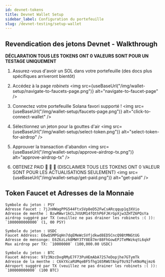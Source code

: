 ```yaml
---
id: devnet-tokens
title: Devnet Wallet Setup
sidebar_label: Configuration du portefeuille
slug: /devnet-testing/setup-wallet
---
```



## Revendication des jetons Devnet - Walkthrough
**DÉCLARATION TOUS LES TOKENS ONT 0 VALEURS SONT POUR UN TESTAGE UNIQUEMENT**

1. Assurez-vous d'avoir un SOL dans votre portefeuille (des docs plus spécifiques arriveront bientôt)

2. Accédez à la page _robinets_ <img src={useBaseUrl("/img/wallet-setup/navigate-to-faucets-page.png")} alt="navigate-to-faucet-page" />

3. Connectez votre portefeuille Solana favori supporté ! <img src={useBaseUrl("/img/wallet-setup/faucets-page.png")} alt="click-to-connect-wallet" />

4. Sélectionnez un jeton pour la gouttes d'air <img src={useBaseUrl("/img/wallet-setup/select-token.png")} alt="select-token-for-airdrop" />

5. Approuver la transaction d'abandon <img src={useBaseUrl("/img/wallet-setup/approve-airdrop-tx.png")} alt="approve-airdrop-tx" />

6. OBTENEZ PAID 🤑 🤑 🤑 (DISCLAIMER TOUS LES TOKENS ONT 0 VALEUR SONT POUR LES ACTUALISATIONS SEULEMENT) <img src={useBaseUrl("/img/wallet-setup/get-paid.png")} alt="get-paid" />

## Token Faucet et Adresses de la Monnaie

```
Symbole du jeton : PSY
Adresse Faucet : 7jJnHWagPPG544FtxSVp8eD52FwCsARcqqup1q3XVio
Adresse de menthe : BzwRWwr1kCLJVUUM14fQthP6FJKrGpXjw3ZHTZ6PQsYa
airdrop suggéré par TX (veuillez ne pas drainer les robinets :( )): `1000000000000` (1, 00 PSY)
```

```
Symbole du jeton : USDC
Faucet Address: E6wQSMPGqHn7dqEMeWcSVfjdkwd8ED5CncQ9BtMNGtUG
Adresse de mensonge: E6Z6zLzk8MWY3TY8E87mr88FhGowEPJTeMWzkqtL6qkF
Max airdrop per TX: `10000000` (100,000.00 USDC)
```

```
Symbole du jeton : BTC
Faucet Adresse: 97z3NzcDxqRMyE7F73PuHEmAbA72S7eDopjhe7GTymTk
Adresse de la menthe : C6kYXcaRUMqeBF5fhg165RWU7AnpT9z92fvKNoMqjmz6
Aéroport suggéré par TX (veuillez ne pas drainer les robinets :( )): `100000000000` (100 BTC)
```


